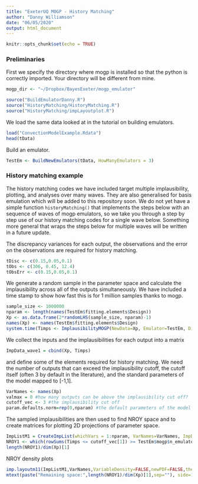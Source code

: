 ```yaml
---
title: "ExeterUQ MOGP - History Matching"
author: "Danny Williamson"
date: "06/05/2020"
output: html_document
---
```


```r
knitr::opts_chunk$set(echo = TRUE)
```

### Preliminaries

First we specify the directory where mogp is installed so that the python is correctly imported. Your directory will be different from mine.
```r
mogp_dir <- "~/Dropbox/BayesExeter/mogp_emulator"
```

```r
source("BuildEmulatorDanny.R")
source("HistoryMatching/HistoryMatching.R")
source("HistoryMatching/impLayoutplot.R")
```

We load the same data looked at in the tutorial on building emulators.
```r
load("ConvectionModelExample.Rdata")
head(tData)
```

Build an emulator.
```r
TestEm <- BuildNewEmulators(tData, HowManyEmulators = 3) 
```

### History matching example

The history matching codes we have included target multiple implausibility, plotting, and analyses over many waves. They are also generalised for basis emulation which will be added to this repository soon. We do not yet have a simple function ```historyMatching()``` that implements the steps below with an sequence of waves of mogp emulators, so we take you through a step by step use of our history matching codes for a single wave below. Something more general that wraps the steps below for multiple waves will be written in a future update.

The discrepancy variances for each output, the observations and the error on the observations are required for history matching.
```r
tDisc <- c(0.15,0.05,0.1)
tObs <- c(306, 0.45, 12.4) 
tObsErr <- c(0.15,0.05,0.1)
```

We generate a random sample in the parameter space and calculate the implausibility across all of the outputs simultaneously. We have included a time stamp to show how fast this is for 1 million samples thanks to mogp.
```r
sample_size <- 1000000
nparam <- length(names(TestEm$fitting.elements$Design))
Xp <- as.data.frame(2*randomLHS(sample_size, nparam)-1)
names(Xp) <- names(TestEm$fitting.elements$Design)
system.time(Timps <- ImplausibilityMOGP(NewData=Xp, Emulator=TestEm, Discrepancy=tDisc, Obs=tObs, ObsErr=tObsErr))
```

We collect the inputs and the implausibilities for each output into a matrix
```r
ImpData_wave1 = cbind(Xp, Timps)
```

and define some of the elements required for history matching. We need the number of outputs that can exceed the implausibility cutoff, the cutoff itself (often 3 by default in the literature), and the standard parameters of the model mapped to [-1,1].
```r
VarNames <- names(Xp)
valmax = 0 #how many outputs can be above the implausibility cut off?
cutoff_vec <- 3 #the implausibility cut off
param.defaults.norm=rep(0,nparam) #the default parameters of the model (on [-1,1])
```

The sampled implausibilities are then used to find NROY space and to create matrices for plotting 2D projections of parameter space.
```r
ImpListM1 = CreateImpList(whichVars = 1:nparam, VarNames=VarNames, ImpData=ImpData_wave1, nEms=TestEm$mogp$n_emulators, whichMax=valmax+1)
NROY1 <- which(rowSums(Timps <= cutoff_vec[1]) >= TestEm$mogp$n_emulators -valmax)
length(NROY1)/dim(Xp)[1]
```

NROY density plots
```r
imp.layoutm11(ImpListM1,VarNames,VariableDensity=FALSE,newPDF=FALSE,the.title=paste("InputSpace_wave",WAVEN,".pdf",sep=""),newPNG=FALSE,newJPEG=FALSE,newEPS=FALSE,Points=matrix(param.defaults.norm,ncol=nparam))
mtext(paste("Remaining space:",length(NROY1)/dim(Xp)[1],sep=""), side=1)
```